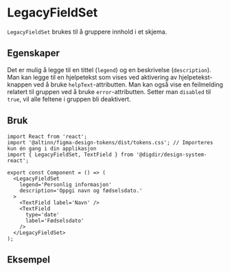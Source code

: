 
<Meta of={FieldSetStories} />

# LegacyFieldSet

<Information
  text='deprecated'
  description='**Denne komponenten er erstattet av ny [Fieldset](/docs/ikke-utgitt-fieldset--docs) komponent.**'
/>

`LegacyFieldSet` brukes til å gruppere innhold i et skjema.

## Egenskaper

Det er mulig å legge til en tittel (`legend`) og en beskrivelse (`description`).
Man kan legge til en hjelpetekst som vises ved aktivering av hjelpetekst-knappen
ved å bruke `helpText`-attributten. Man kan også vise en feilmelding relatert til
gruppen ved å bruke `error`-attributten. Setter man `disabled` til `true`, vil alle
feltene i gruppen bli deaktivert.

<Primary />
<Controls />

## Bruk

```tsx
import React from 'react';
import '@altinn/figma-design-tokens/dist/tokens.css'; // Importeres kun én gang i din applikasjon
import { LegacyFieldSet, TextField } from '@digdir/design-system-react';

export const Component = () => (
  <LegacyFieldSet
    legend='Personlig informasjon'
    description='Oppgi navn og fødselsdato.'
  >
    <TextField label='Navn' />
    <TextField
      type='date'
      label='Fødselsdato'
    />
  </LegacyFieldSet>
);
```

## Eksempel

<Canvas of={FieldSetStories.Eksempel} />
